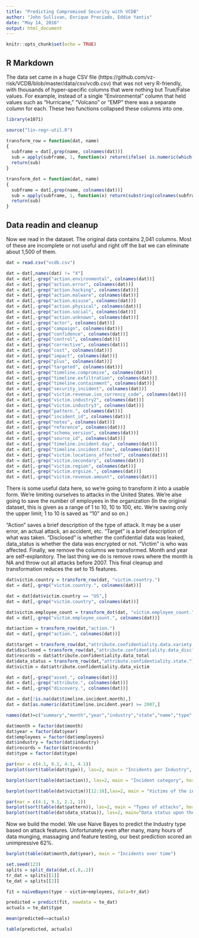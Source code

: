 ---
title: "Predicting Compromised Security with VCDB"
author: "John Sullivan, Enrique Preciado, Eddie Yantis"
date: "May 14, 2016"
output: html_document
---

```{r setup, include=FALSE}
knitr::opts_chunk$set(echo = TRUE)
```

## R Markdown

The data set came in a huge CSV file (https://github.com/vz-risk/VCDB/blob/master/data/csv/vcdb.csv) that was not very R-friendly, with thousands of hyper-specific columns that were nothing but True/False values. For example, instead of a single "Environmental" column that held values such as "Hurricane," "Volcano" or "EMP" there was a separate column for each. These two functions collapsed these columns into one.

```{r functions, echo = FALSE}

library(e1071)

source("lin-regr-util.R")

transform_row = function(dat, name)
{
  subframe = dat[,grep(name, colnames(dat))]
  sub = apply(subframe, 1, function(x) return(ifelse( is.numeric(which(x == TRUE)), substring(colnames(subframe)[which(x == TRUE)], nchar(name) + 1), NA)))
  return(sub)
}

transform_dot = function(dat, name)
{
  subframe = dat[,grep(name, colnames(dat))]
  sub = apply(subframe, 1, function(x) return(substring(colnames(subframe)[which(x == TRUE)], regexpr("\\.[^\\.]*$", colnames(subframe)[which(x == TRUE)]) + 1)))
  return(sub)
}

```

## Data readin and cleanup

Now we read in the dataset. The original data contains 2,041 columns. Most of these are incomplete or not useful and right off the bat we can eliminate about 1,500 of them. 


```{r cleanup}

dat = read.csv("vcdb.csv")

dat = dat[,names(dat) != "X"]
dat = dat[,-grep("action.environmental", colnames(dat))]
dat = dat[,-grep("action.error", colnames(dat))]
dat = dat[,-grep("action.hacking", colnames(dat))]
dat = dat[,-grep("action.malware", colnames(dat))]
dat = dat[,-grep("action.misuse", colnames(dat))]
dat = dat[,-grep("action.physical", colnames(dat))]
dat = dat[,-grep("action.social", colnames(dat))]
dat = dat[,-grep("action.unknown", colnames(dat))]
dat = dat[,-grep("actor", colnames(dat))]
dat = dat[,-grep("campaign", colnames(dat))]
dat = dat[,-grep("confidence", colnames(dat))]
dat = dat[,-grep("control", colnames(dat))]
dat = dat[,-grep("corrective", colnames(dat))]
dat = dat[,-grep("cost", colnames(dat))]
dat = dat[,-grep("impact", colnames(dat))]
dat = dat[,-grep("plus", colnames(dat))]
dat = dat[,-grep("targeted", colnames(dat))]
dat = dat[,-grep("timeline.compromise", colnames(dat))]
dat = dat[,-grep("timeline.exfiltration", colnames(dat))]
dat = dat[,-grep("timeline.containment", colnames(dat))]
dat = dat[,-grep("security_incident", colnames(dat))]
dat = dat[,-grep("victim.revenue.iso_currency_code", colnames(dat))]
dat = dat[,-grep("victim.industry2", colnames(dat))]
dat = dat[,-grep("victim.industry3", colnames(dat))]
dat = dat[,-grep("pattern.", colnames(dat))]
dat = dat[,-grep("incident_id", colnames(dat))]
dat = dat[,-grep("notes", colnames(dat))]
dat = dat[,-grep("reference", colnames(dat))]
dat = dat[,-grep("schema_version", colnames(dat))]
dat = dat[,-grep("source_id", colnames(dat))]
dat = dat[,-grep("timeline.incident.day", colnames(dat))]
dat = dat[,-grep("timeline.incident.time", colnames(dat))]
dat = dat[,-grep("victim.locations_affected", colnames(dat))]
dat = dat[,-grep("victim.secondary", colnames(dat))]
dat = dat[,-grep("victim.region", colnames(dat))]
dat = dat[,-grep("victim.orgsize.", colnames(dat))]
dat = dat[,-grep("victim.revenue.amount", colnames(dat))]

```


There is some useful data here, so we're going to transform it into a usable form. We're limiting ourselves to attacks in the United States. We're alse going to save the number of employees in the organization (In the original dataset, this is given as a range of 1 to 10, 10 to 100, etc. We're saving only the upper limit; 1 to 10 is saved as "10" and so on.)

"Action" saves a brief description of the type of attack. It may be a user error, an actual attack, an accident, etc. "Target" is a brief description of what was taken. "Disclosed" is whether the confidential data was leaked, data_status is whether the data was encrypted or not. "Victim" is who was affected. Finally, we remove the columns we transformed. Month and year are self-explanitory. The last thing we do is remove rows where the month is NA and throw out all attacks before 2007. This final cleanup and transformation reduces the set to 15 features.


```{r cleanup 2: electric boogaloo}

dat$victim.country = transform_row(dat, "victim.country.")
dat = dat[,-grep("victim.country.", colnames(dat))]

dat = dat[dat$victim.country == "US",]
dat = dat[,-grep("victim.country", colnames(dat))]

dat$victim.employee_count = transform_dot(dat, "victim.employee_count.")
dat = dat[,-grep("victim.employee_count.", colnames(dat))]

dat$action = transform_row(dat,"action.")
dat = dat[,-grep("action.", colnames(dat))]

dat$target = transform_row(dat,"attribute.confidentiality.data.variety.")
dat$disclosed = transform_row(dat,"attribute.confidentiality.data_disclosure.")
dat$records = dat$attribute.confidentiality.data_total
dat$data_status = transform_row(dat,"attribute.confidentiality.state.")
dat$victim = dat$attribute.confidentiality.data_victim

dat = dat[,-grep("asset.", colnames(dat))]
dat = dat[,-grep("attribute.", colnames(dat))]
dat = dat[,-grep("discovery.", colnames(dat))]

dat = dat[!is.na(dat$timeline.incident.month),]
dat = dat[as.numeric(dat$timeline.incident.year) >= 2007,]

names(dat)=c("summary","month","year","industry","state","name","type","pattern","employees","action","target","disclosed","records","data_status","victim")

dat$month = factor(dat$month)
dat$year = factor(dat$year)
dat$employees = factor(dat$employees)
dat$industry = factor(dat$industry)
dat$records = factor(dat$records)
dat$type = factor(dat$type)

par(mar = c(4.1, 8.1, 4.1, 4.1))
barplot(sort(table(dat$type)), las=2, main = "Incidents per Industry", horiz = TRUE, col = "firebrick")

barplot(sort(table(dat$action)), las=2, main = "Incident category", horiz = TRUE, col = "firebrick")

barplot(sort(table(dat$victim))[12:18],las=2, main = "Victims of the incidents", horiz = TRUE, col = "firebrick")

par(mar = c(4.1, 9.1, 2.1, 1))
barplot(sort(table(dat$pattern)), las=2, main = "Types of attacks", horiz = TRUE, col = "firebrick")
barplot(sort(table(dat$data_status)), las=2, main="Data status upon theft", horiz = TRUE, col = "firebrick")

```



Now we build the model. We use Naive Bayes to predict the Industry type based on attack features. Unfortunately even after many, many hours of data munging, massaging and feature testing, our best prediction scored an unimpressive 62%. 

```{r naive bayes is naive, message = FALSE}
barplot(table(dat$month,dat$year), main = "Incidents over time")

set.seed(123)
splits = split_data(dat,c(.8,.2))
tr_dat = splits[[1]]
te_dat = splits[[2]]

fit = naiveBayes(type ~ victim+employees, data=tr_dat)

predicted = predict(fit, newdata = te_dat)
actuals = te_dat$type

mean(predicted==actuals)

table(predicted, actuals)
```